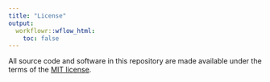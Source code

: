 ```yaml
---
title: "License"
output:
  workflowr::wflow_html:
    toc: false
---
```


All source code and software in this repository are made available
under the terms of the
[MIT license](https://opensource.org/licenses/mit-license.html). 

